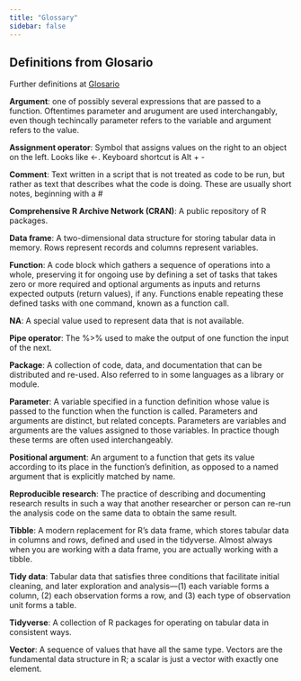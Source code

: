 ```yaml
---
title: "Glossary"
sidebar: false
---
```



## Definitions from Glosario
Further definitions at [Glosario](https://glosario.carpentries.org/)  


**Argument**: one of possibly several expressions that are passed to a function. Oftentimes parameter and arugument are used interchangably, even though techincally parameter refers to the variable and argument refers to the value.

**Assignment operator**: Symbol that assigns values on the right to an object on the left. Looks like <-. Keyboard shortcut is Alt + -

**Comment**: Text written in a script that is not treated as code to be run, but rather as text that describes what the code is doing. These are usually short notes, beginning with a #

**Comprehensive R Archive Network (CRAN)**: A public repository of R packages.

**Data frame**: A two-dimensional data structure for storing tabular data in memory. Rows represent records and columns represent variables.

**Function**: A code block which gathers a sequence of operations into a whole, preserving it for ongoing use by defining a set of tasks that takes zero or more required and optional arguments as inputs and returns expected outputs (return values), if any. Functions enable repeating these defined tasks with one command, known as a function call.

**NA**: A special value used to represent data that is not available.

**Pipe operator**: The %>% used to make the output of one function the input of the next.

**Package**: A collection of code, data, and documentation that can be distributed and re-used. Also referred to in some languages as a library or module.

**Parameter**: A variable specified in a function definition whose value is passed to the function when the function is called. Parameters and arguments are distinct, but related concepts. Parameters are variables and arguments are the values assigned to those variables. In practice though these terms are often used interchangeably.

**Positional argument**: An argument to a function that gets its value according to its place in the function’s definition, as opposed to a named argument that is explicitly matched by name.

**Reproducible research**: The practice of describing and documenting research results in such a way that another researcher or person can re-run the analysis code on the same data to obtain the same result.

**Tibble**: A modern replacement for R’s data frame, which stores tabular data in columns and rows, defined and used in the tidyverse. Almost always when you are working with a data frame, you are actually working with a tibble.

**Tidy data**: Tabular data that satisfies three conditions that facilitate initial cleaning, and later exploration and analysis—(1) each variable forms a column, (2) each observation forms a row, and (3) each type of observation unit forms a table.

**Tidyverse**: A collection of R packages for operating on tabular data in consistent ways.

**Vector**: A sequence of values that have all the same type. Vectors are the fundamental data structure in R; a scalar is just a vector with exactly one element.